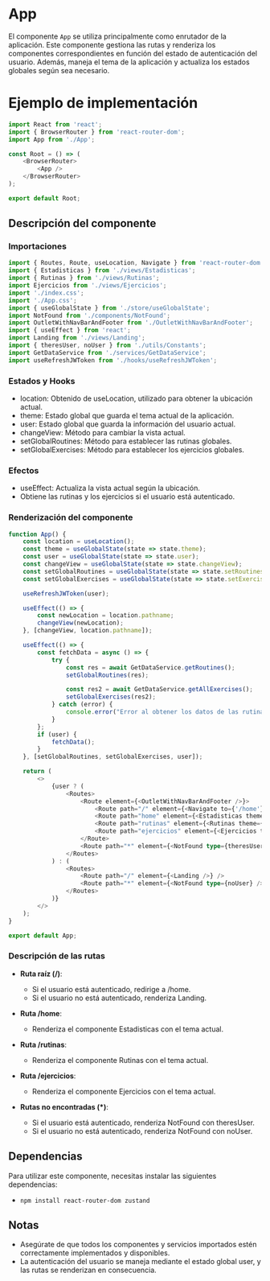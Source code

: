 
<Meta title="BusinessLogic/Router/App" />

# App

El componente `App` se utiliza principalmente como enrutador de la aplicación. Este componente gestiona las rutas y renderiza los componentes correspondientes en función del estado de autenticación del usuario. Además, maneja el tema de la aplicación y actualiza los estados globales según sea necesario.

# Ejemplo de implementación
```typescript
import React from 'react';
import { BrowserRouter } from 'react-router-dom';
import App from './App';

const Root = () => (
    <BrowserRouter>
        <App />
    </BrowserRouter>
);

export default Root;

```

## Descripción del componente

### Importaciones

```typescript
import { Routes, Route, useLocation, Navigate } from 'react-router-dom';
import { Estadisticas } from './views/Estadisticas';
import { Rutinas } from './views/Rutinas';
import Ejercicios from './views/Ejercicios';
import './index.css';
import './App.css';
import { useGlobalState } from './store/useGlobalState';
import NotFound from './components/NotFound';
import OutletWithNavBarAndFooter from './OutletWithNavBarAndFooter';
import { useEffect } from 'react';
import Landing from './views/Landing';
import { theresUser, noUser } from './utils/Constants';
import GetDataService from './services/GetDataService';
import useRefreshJWToken from './hooks/useRefreshJWToken';
```

### Estados y Hooks
- location: Obtenido de useLocation, utilizado para obtener la ubicación actual.
- theme: Estado global que guarda el tema actual de la aplicación.
- user: Estado global que guarda la información del usuario actual.
- changeView: Método para cambiar la vista actual.
- setGlobalRoutines: Método para establecer las rutinas globales.
- setGlobalExercises: Método para establecer los ejercicios globales.

### Efectos
- useEffect: Actualiza la vista actual según la ubicación.
- Obtiene las rutinas y los ejercicios si el usuario está autenticado.

### Renderización del componente
```typescript
function App() {
    const location = useLocation();
    const theme = useGlobalState(state => state.theme);
    const user = useGlobalState(state => state.user);
    const changeView = useGlobalState(state => state.changeView);
    const setGlobalRoutines = useGlobalState(state => state.setRoutines);
    const setGlobalExercises = useGlobalState(state => state.setExercises);

    useRefreshJWToken(user);

    useEffect(() => {
        const newLocation = location.pathname;
        changeView(newLocation);
    }, [changeView, location.pathname]);

    useEffect(() => {
        const fetchData = async () => {
            try {
                const res = await GetDataService.getRoutines();
                setGlobalRoutines(res);

                const res2 = await GetDataService.getAllExercises();
                setGlobalExercises(res2);
            } catch (error) {
                console.error("Error al obtener los datos de las rutinas y ejercicios", error);
            }
        };
        if (user) {
            fetchData();
        }
    }, [setGlobalRoutines, setGlobalExercises, user]);

    return (
        <>
            {user ? (
                <Routes>
                    <Route element={<OutletWithNavBarAndFooter />}>
                        <Route path="/" element={<Navigate to={'/home'} replace={true} />} />
                        <Route path="home" element={<Estadisticas theme={theme} />} />
                        <Route path="rutinas" element={<Rutinas theme={theme} />} />
                        <Route path="ejercicios" element={<Ejercicios theme={theme} />} />
                    </Route>
                    <Route path="*" element={<NotFound type={theresUser} />} />
                </Routes>
            ) : (
                <Routes>
                    <Route path="/" element={<Landing />} />
                    <Route path="*" element={<NotFound type={noUser} />} />
                </Routes>
            )}
        </>
    );
}

export default App;

```

### Descripción de las rutas
- **Ruta raíz (/)**:
    - Si el usuario está autenticado, redirige a /home.
    - Si el usuario no está autenticado, renderiza Landing.

- **Ruta /home**:
    - Renderiza el componente Estadisticas con el tema actual.

- **Ruta /rutinas**:
    - Renderiza el componente Rutinas con el tema actual.

- **Ruta /ejercicios**:
    - Renderiza el componente Ejercicios con el tema actual.

- **Rutas no encontradas (*)**:
    - Si el usuario está autenticado, renderiza NotFound con theresUser.
    - Si el usuario no está autenticado, renderiza NotFound con noUser.

## Dependencias
Para utilizar este componente, necesitas instalar las siguientes dependencias:
- `npm install react-router-dom zustand`

## Notas
- Asegúrate de que todos los componentes y servicios importados estén correctamente implementados y disponibles.
- La autenticación del usuario se maneja mediante el estado global user, y las rutas se renderizan en consecuencia.